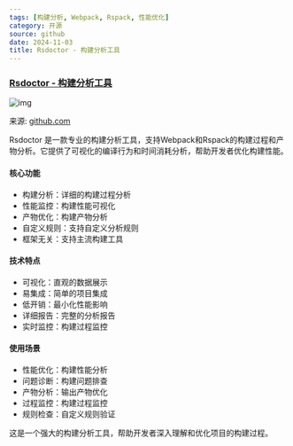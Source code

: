 ```yaml
---
tags: [构建分析, Webpack, Rspack, 性能优化]
category: 开源
source: github
date: 2024-11-03
title: Rsdoctor - 构建分析工具
---
```


### [Rsdoctor - 构建分析工具](https://github.com/web-infra-dev/rsdoctor)

![img](https://img.mengpeng.tech/i/2024/11/28/674867c06f985.webp)

来源: [github.com](https://github.com/web-infra-dev/rsdoctor)

Rsdoctor 是一款专业的构建分析工具，支持Webpack和Rspack的构建过程和产物分析。它提供了可视化的编译行为和时间消耗分析，帮助开发者优化构建性能。

#### 核心功能
- 构建分析：详细的构建过程分析
- 性能监控：构建性能可视化
- 产物优化：构建产物分析
- 自定义规则：支持自定义分析规则
- 框架无关：支持主流构建工具

#### 技术特点
- 可视化：直观的数据展示
- 易集成：简单的项目集成
- 低开销：最小化性能影响
- 详细报告：完整的分析报告
- 实时监控：构建过程监控

#### 使用场景
- 性能优化：构建性能分析
- 问题诊断：构建问题排查
- 产物分析：输出产物优化
- 过程监控：构建过程监控
- 规则检查：自定义规则验证

这是一个强大的构建分析工具，帮助开发者深入理解和优化项目的构建过程。 
